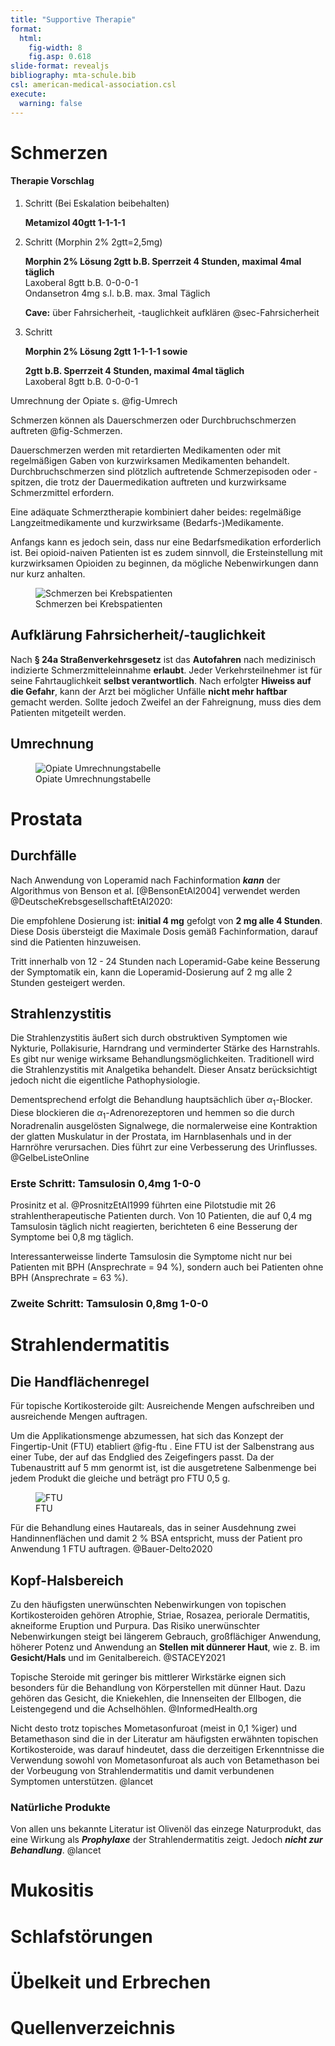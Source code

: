 ```yaml
---
title: "Supportive Therapie"
format: 
  html: 
    fig-width: 8
    fig.asp: 0.618
slide-format: revealjs
bibliography: mta-schule.bib
csl: american-medical-association.csl
execute:
  warning: false
---
```


# Schmerzen  

::: {.callout-tip collapse="true"}
#### Therapie Vorschlag

1.  Schritt (Bei Eskalation beibehalten)

    **Metamizol 40gtt 1-1-1-1**

2.  Schritt (Morphin 2% 2gtt=2,5mg)

    **Morphin 2% Lösung 2gtt b.B. Sperrzeit 4 Stunden, maximal 4mal täglich**\
    Laxoberal 8gtt b.B. 0-0-0-1\
    Ondansetron 4mg s.l. b.B. max. 3mal Täglich\
    
    **Cave:** über Fahrsicherheit, -tauglichkeit aufklären @sec-Fahrsicherheit

3.  Schritt

    **Morphin 2% Lösung 2gtt 1-1-1-1 sowie**

    **2gtt b.B. Sperrzeit 4 Stunden, maximal 4mal täglich**\
    Laxoberal 8gtt b.B. 0-0-0-1

Umrechnung der Opiate s. @fig-Umrech
:::

Schmerzen können als Dauerschmerzen oder Durchbruchschmerzen auftreten @fig-Schmerzen. 

Dauerschmerzen werden mit retardierten Medikamenten oder mit regelmäßigen Gaben von kurzwirksamen Medikamenten behandelt. Durchbruchschmerzen sind plötzlich auftretende Schmerzepisoden oder -spitzen, die trotz der Dauermedikation auftreten und kurzwirksame Schmerzmittel erfordern. 

Eine adäquate Schmerztherapie kombiniert daher beides: regelmäßige Langzeitmedikamente und kurzwirksame (Bedarfs-)Medikamente.

Anfangs kann es jedoch sein, dass nur eine Bedarfsmedikation erforderlich ist. Bei opioid-naiven Patienten ist es zudem sinnvoll, die Ersteinstellung mit kurzwirksamen Opioiden zu beginnen, da mögliche Nebenwirkungen dann nur kurz anhalten.

![Schmerzen bei Krebspatienten](Bilder/Schmerzen.png){#fig-Schmerzen}

## Aufklärung Fahrsicherheit/-tauglichkeit {#sec-Fahrsicherheit}

Nach **§ 24a Straßenverkehrsgesetz** ist das **Autofahren** nach medizinisch indizierte Schmerzmitteleinnahme **erlaubt**. Jeder Verkehrsteilnehmer ist für seine Fahrtauglichkeit **selbst verantwortlich**. Nach erfolgter **Hiweiss auf die Gefahr**, kann der Arzt bei möglicher Unfälle **nicht mehr haftbar** gemacht werden. Sollte jedoch Zweifel an der Fahreignung, muss dies dem Patienten mitgeteilt werden.

## Umrechnung 

![Opiate Umrechnungstabelle](Bilder/Umrechnung.png){#fig-Umrech}

# Prostata

## Durchfälle

Nach Anwendung von Loperamid nach Fachinformation ***kann*** der Algorithmus von Benson et al. [@BensonEtAl2004] verwendet werden @DeutscheKrebsgesellschaftEtAl2020:

Die empfohlene Dosierung ist: **initial 4 mg** gefolgt von **2 mg alle 4 Stunden**. Diese Dosis übersteigt die Maximale Dosis gemäß Fachinformation, darauf sind die Patienten hinzuweisen. 

Tritt innerhalb von 12 - 24 Stunden nach Loperamid-Gabe keine Besserung der Symptomatik ein, kann die Loperamid-Dosierung auf 2 mg alle 2 Stunden gesteigert
werden.

## Strahlenzystitis

Die Strahlenzystitis äußert sich durch obstruktiven Symptomen wie Nykturie, Pollakisurie, Harndrang und verminderter Stärke des Harnstrahls. Es gibt nur wenige wirksame Behandlungsmöglichkeiten. Traditionell wird die Strahlenzystitis mit Analgetika behandelt. Dieser Ansatz berücksichtigt jedoch nicht die eigentliche Pathophysiologie. 


Dementsprechend erfolgt die Behandlung hauptsächlich über $\alpha _1$-Blocker. Diese blockieren die $\alpha _1$-Adrenorezeptoren und hemmen so die durch Noradrenalin ausgelösten Signalwege, die normalerweise eine Kontraktion der glatten Muskulatur in der Prostata, im Harnblasenhals und in der Harnröhre verursachen. Dies führt zur eine Verbesserung des Urinflusses. @GelbeListeOnline

### Erste Schritt: Tamsulosin 0,4mg 1-0-0 

Prosinitz et al. @ProsnitzEtAl1999 führten eine Pilotstudie mit 26 strahlentherapeutische Patienten durch. Von 10 Patienten, die auf 0,4 mg Tamsulosin täglich nicht reagierten, berichteten 6 eine Besserung der Symptome bei 0,8 mg täglich.

Interessanterweisse linderte Tamsulosin die Symptome nicht nur bei Patienten mit BPH (Ansprechrate = 94 %), sondern auch bei Patienten ohne BPH (Ansprechrate = 63 %).

### Zweite Schritt: Tamsulosin 0,8mg 1-0-0 


# Strahlendermatitis 

## Die Handflächenregel

Für topische Kortikosteroide gilt: Ausreichende Mengen aufschreiben und ausreichende Mengen auftragen. 

Um die Applikationsmenge abzumessen, hat sich das Konzept der Fingertip-Unit (FTU) etabliert @fig-ftu . Eine FTU ist der Salbenstrang aus einer Tube, der auf das Endglied des Zeigefingers passt. Da der Tubenaustritt auf 5 mm genormt ist, ist die ausgetretene Salbenmenge bei jedem Produkt die gleiche und beträgt pro FTU 0,5 g. 

![FTU](Bilder/FTU.jpg){#fig-ftu}

Für die Behandlung eines Hautareals, das in seiner Ausdehnung zwei Handinnenflächen und damit 2 % BSA entspricht, muss der Patient pro Anwendung 1 FTU auftragen. @Bauer-Delto2020

## Kopf-Halsbereich

Zu den häufigsten unerwünschten Nebenwirkungen von topischen Kortikosteroiden gehören Atrophie, Striae, Rosazea, periorale Dermatitis, akneiforme Eruption und Purpura. 
Das Risiko unerwünschter Nebenwirkungen steigt bei längerem Gebrauch, großflächiger Anwendung, höherer Potenz und Anwendung an **Stellen mit dünnerer Haut**, wie z. B. im **Gesicht/Hals** und im Genitalbereich. @STACEY2021

Topische Steroide mit geringer bis mittlerer Wirkstärke eignen sich besonders für die Behandlung von Körperstellen mit dünner Haut. Dazu gehören das Gesicht, die Kniekehlen, die Innenseiten der Ellbogen, die Leistengegend und die Achselhöhlen. @InformedHealth.org

Nicht desto trotz topisches Mometasonfuroat (meist in 0,1 %iger) und Betamethason sind die in der Literatur am häufigsten erwähnten topischen Kortikosteroide, was darauf hindeutet, dass die derzeitigen Erkenntnisse die Verwendung sowohl von Mometasonfuroat als auch von Betamethason bei der Vorbeugung von Strahlendermatitis und damit verbundenen Symptomen unterstützen. @lancet

### Natürliche Produkte

Von allen uns bekannte Literatur ist Olivenöl das einzege Naturprodukt, das eine Wirkung als ***Prophylaxe*** der Strahlendermatitis zeigt. Jedoch ***nicht zur Behandlung***. @lancet


# Mukositis

# Schlafstörungen 

# Übelkeit und Erbrechen

# Quellenverzeichnis





